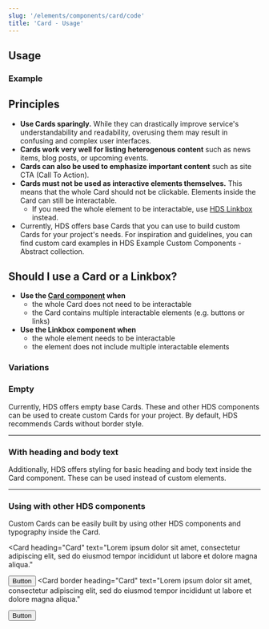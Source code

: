```yaml
---
slug: '/elements/components/card/code'
title: 'Card - Usage'
---
```



## Usage

### Example
<Card
  border
  heading="Card"
  text="Lorem ipsum dolor sit amet, consectetur adipiscing elit, sed do eiusmod tempor incididunt ut labore et dolore magna aliqua."
/>

## Principles
- **Use Cards sparingly.** While they can drastically improve service's understandability and readability, overusing them may result in confusing and complex user interfaces.
- **Cards work very well for listing heterogenous content** such as news items, blog posts, or upcoming events.
- **Cards can also be used to emphasize important content** such as site CTA (Call To Action).
- **Cards must not be used as interactive elements themselves.** This means that the whole Card should not be clickable. Elements inside the Card can still be interactable.
  - If you need the whole element to be interactable, use [HDS Linkbox](/elements/components/linkbox) instead.
- Currently, HDS offers base Cards that you can use to build custom Cards for your project's needs. For inspiration and guidelines, you can find custom card examples in <Link size="M" href="https://share.goabstract.com/e6aa2ebd-1a49-4cb1-90ef-a44a6486c28b" external>HDS Example Custom Components - Abstract collection</Link>.

## Should I use a Card or a Linkbox?
- **Use the [Card component](/elements/components/card) when**
  - the whole Card does not need to be interactable
  - the Card contains multiple interactable elements (e.g. buttons or links)
- **Use the Linkbox component when**
  - the whole element needs to be interactable
  - the element does not include multiple interactable elements

### Variations

### Empty
Currently, HDS offers empty base Cards. These and other HDS components can be used to create custom Cards for your project. By default, HDS recommends Cards without border style.

<Card />
<Card border />

---

### With heading and body text
Additionally, HDS offers styling for basic heading and body text inside the Card component. These can be used instead of custom elements.
<Card
  heading="Card"
  text="Lorem ipsum dolor sit amet, consectetur adipiscing elit, sed do eiusmod tempor incididunt ut labore et dolore magna aliqua."
/>
<Card
  border
  heading="Card"
  text="Lorem ipsum dolor sit amet, consectetur adipiscing elit, sed do eiusmod tempor incididunt ut labore et dolore magna aliqua."
/>

---

### Using with other HDS components
Custom Cards can be easily built by using other HDS components and typography inside the Card.

<Card
  heading="Card"
  text="Lorem ipsum dolor sit amet, consectetur adipiscing elit, sed do eiusmod tempor incididunt ut labore et dolore magna aliqua."
>
  <Button variant="secondary" theme="black" role="link">Button</Button>
</Card>
<Card
  border
  heading="Card"
  text="Lorem ipsum dolor sit amet, consectetur adipiscing elit, sed do eiusmod tempor incididunt ut labore et dolore magna aliqua."
>
  <Button variant="secondary" theme="black" role="link">Button</Button>
</Card>

